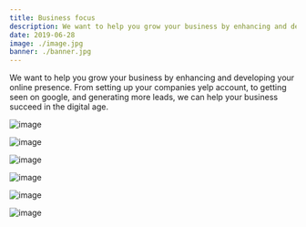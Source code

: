 ```yaml
---
title: Business focus 
description: We want to help you grow your business by enhancing and developing your online presence. From setting up your companies yelp account, to getting seen on google, and generating more leads, we can help your business succeed in the digital age. 
date: 2019-06-28
image: ./image.jpg
banner: ./banner.jpg
---
```


We want to help you grow your business by enhancing and developing your online presence. From setting up your companies yelp account, to getting seen on google, and generating more leads, we can help your business succeed in the digital age. 

<Row>
<Col>

![image](./b1.jpg)

</Col>
<Col>

![image](./b2.jpg)

</Col>
</Row>

<Row>
<Col>

![image](./w1.jpg)

</Col>
</Row>

<Row>
<Col>

![image](./l1.jpg)

</Col>
<Col>

![image](./l2.jpg)

</Col>

<Col>

![image](./l3.jpg)

</Col>
</Row>